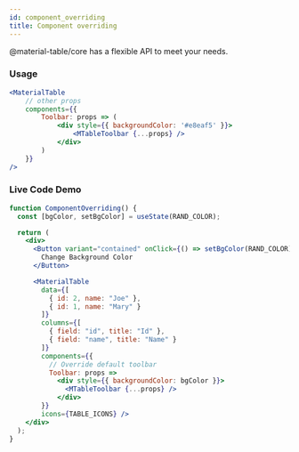 ```yaml
---
id: component_overriding
title: Component overriding 
---
```



@material-table/core has a flexible API to meet your needs.

### Usage

```jsx
<MaterialTable
    // other props
    components={{
        Toolbar: props => (
            <div style={{ backgroundColor: '#e8eaf5' }}>
                <MTableToolbar {...props} />
            </div>
        )
    }}
/>
```

### Live Code Demo

```jsx live
function ComponentOverriding() {
  const [bgColor, setBgColor] = useState(RAND_COLOR);

  return (
    <div>
      <Button variant="contained" onClick={() => setBgColor(RAND_COLOR)}>
        Change Background Color
      </Button>

      <MaterialTable 
        data={[
          { id: 2, name: "Joe" }, 
          { id: 1, name: "Mary" }
        ]} 
        columns={[
          { field: "id", title: "Id" }, 
          { field: "name", title: "Name" }
        ]} 
        components={{
          // Override default toolbar
          Toolbar: props =>
            <div style={{ backgroundColor: bgColor }}>
              <MTableToolbar {...props} />
            </div>
        }}
        icons={TABLE_ICONS} />
    </div>
  );
}
```

